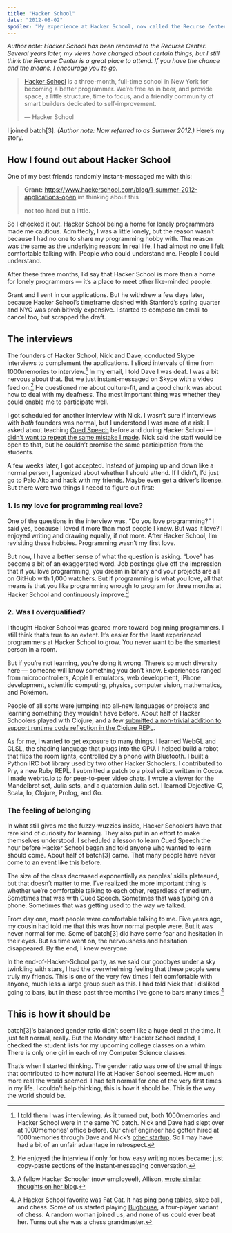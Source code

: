 ```yaml
---
title: "Hacker School"
date: "2012-08-02"
spoiler: "My experience at Hacker School, now called the Recurse Center."
---
```




_Author note: Hacker School has been renamed to the Recurse Center. Several years later, my views have changed about certain things, but I still think the Recurse Center is a great place to attend. If you have the chance and the means, I encourage you to go._

> [Hacker School](http://hackerschool.com/) is a three-month, full-time school in New York for becoming a better programmer. We’re free as in beer, and provide space, a little structure, time to focus, and a friendly community of smart builders dedicated to self-improvement.
>
> — Hacker School

I joined batch[3]. _(Author note: Now referred to as Summer 2012.)_ Here’s my story.

## How I found out about Hacker School

One of my best friends randomly instant-messaged me with this:

> **Grant:** https://www.hackerschool.com/blog/1-summer-2012-applications-open im thinking about this
>
> not too hard but a little.

So I checked it out. Hacker School being a home for lonely programmers made me cautious. Admittedly, I was a little lonely, but the reason wasn’t because I had no one to share my programming hobby with. The reason was the same as the underlying reason: In real life, I had almost no one I felt comfortable talking with. People who could understand me. People I could understand.

After these three months, I’d say that Hacker School is more than a home for lonely programmers — it’s a place to meet other like-minded people.

Grant and I sent in our applications. But he withdrew a few days later, because Hacker School’s timeframe clashed with Stanford’s spring quarter and NYC was prohibitively expensive. I started to compose an email to cancel too, but scrapped the draft.

## The interviews

The founders of Hacker School, Nick and Dave, conducted Skype interviews to complement the applications. I sliced intervals of time from 1000memories to interview.[^1] In my email, I told Dave I was deaf. I was a bit nervous about that. But we just instant-messaged on Skype with a video feed on.[^2] He questioned me about culture-fit, and a good chunk was about how to deal with my deafness. The most important thing was whether they could enable me to participate well.

I got scheduled for another interview with Nick. I wasn’t sure if interviews with _both_ founders was normal, but I understood I was more of a risk. I asked about teaching [Cued Speech](http://en.wikipedia.org/wiki/Cued_Speech) before and during Hacker School — I [didn’t want to repeat the same mistake I made](/stories/being-deaf). Nick said the staff would be open to that, but he couldn’t promise the same participation from the students.

A few weeks later, I got accepted. Instead of jumping up and down like a normal person, I agonized about whether I should attend. If I didn’t, I’d just go to Palo Alto and hack with my friends. Maybe even get a driver’s license. But there were two things I neeed to figure out first:

### 1. Is my love for programming real love?

One of the questions in the interview was, “Do you love programming?” I said yes, because I loved it more than most people I knew. But was it love? I enjoyed writing and drawing equally, if not more. After Hacker School, I’m revisiting these hobbies. Programming wasn’t my first love.

But now, I have a better sense of what the question is asking. “Love” has become a bit of an exaggerated word. Job postings give off the impression that if you love programming, you dream in binary and your projects are all on GitHub with 1,000 watchers. But if programming is what you love, all that means is that you like programming enough to program for three months at Hacker School and continuously improve.[^3]

### 2. Was I overqualified?

I thought Hacker School was geared more toward beginning programmers. I still think that’s true to an extent. It’s easier for the least experienced programmers at Hacker School to grow. You never want to be the smartest person in a room.

But if you’re not learning, you’re doing it wrong. There’s so much diversity here — someone will know something you don’t know. Experiences ranged from microcontrollers, Apple II emulators, web development, iPhone development, scientific computing, physics, computer vision, mathematics, and Pokémon.

People of all sorts were jumping into all-new languages or projects and learning something they wouldn’t have before. About half of Hacker Schoolers played with Clojure, and a few [submitted a non-trivial addition to support runtime code reflection in the Clojure REPL](https://github.com/clojure/clojurescript/commit/b5b20fdc4fa5c9f8a12e527407a72a7e6957bcd6).

As for me, I wanted to get exposure to many things. I learned WebGL and GLSL, the shading language that plugs into the GPU. I helped build a robot that flips the room lights, controlled by a phone with Bluetooth. I built a Python IRC bot library used by two other Hacker Schoolers. I contributed to Pry, a new Ruby REPL. I submitted a patch to a pixel editor written in Cocoa. I made webrtc.io to for peer-to-peer video chats. I wrote a viewer for the Mandelbrot set, Julia sets, and a quaternion Julia set. I learned Objective-C, Scala, Io, Clojure, Prolog, and Go.

### The feeling of belonging

In what still gives me the fuzzy-wuzzies inside, Hacker Schoolers have that rare kind of curiosity for learning. They also put in an effort to make themselves understood. I scheduled a lesson to learn Cued Speech the hour before Hacker School began and told anyone who wanted to learn should come. About half of batch[3] came. That many people have never come to an event like this before.

The size of the class decreased exponentially as peoples’ skills plateaued, but that doesn’t matter to me. I’ve realized the more important thing is whether we’re comfortable talking to each other, regardless of medium. Sometimes that was with Cued Speech. Sometimes that was typing on a phone. Sometimes that was getting used to the way we talked.

From day one, most people were comfortable talking to me. Five years ago, my cousin had told me that this was how normal people were. But it was never normal for me. Some of batch[3] did have some fear and hesitation in their eyes. But as time went on, the nervousness and hesitation disappeared. By the end, I knew everyone.

In the end-of-Hacker-School party, as we said our goodbyes under a sky twinkling with stars, I had the overwhelming feeling that these people were truly my friends. This is one of the very few times I felt comfortable with anyone, much less a large group such as this. I had told Nick that I disliked going to bars, but in these past three months I’ve gone to bars many times.[^4]

## This is how it should be

batch[3]‘s balanced gender ratio didn’t seem like a huge deal at the time. It just felt normal, really. But the Monday after Hacker School ended, I checked the student lists for my upcoming college classes on a whim. There is only one girl in each of my Computer Science classes.

That’s when I started thinking. The gender ratio was one of the small things that contributed to how natural life at Hacker School seemed. How much more real the world seemed. I had felt normal for one of the very first times in my life. I couldn’t help thinking, this is how it should be. This is the way the world should be.

[^1]: I told them I was interviewing. As it turned out, both 1000memories and Hacker School were in the same YC batch. Nick and Dave had slept over at 1000memories’ office before. Our chief engineer had gotten hired at 1000memories through Dave and Nick’s [other startup](http://hackruiter.com/). So I may have had a bit of an unfair advantage in retrospect.
[^2]: He enjoyed the interview if only for how easy writing notes became: just copy-paste sections of the instant-messaging conversation.
[^3]: A fellow Hacker Schooler (now employee!), Allison, [wrote similar thoughts on her blog](http://ideasandmiscellany.blogspot.com/2012/08/should-you-apply-to-hacker-school.html).
[^4]: A Hacker School favorite was Fat Cat. It has ping pong tables, skee ball, and chess. Some of us started playing [Bughouse](http://en.wikipedia.org/wiki/Bughouse_chess), a four-player variant of chess. A random woman joined us, and none of us could ever beat her. Turns out she was a chess grandmaster.
